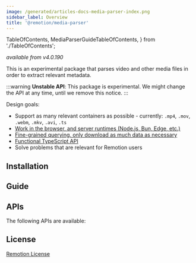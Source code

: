 ```yaml
---
image: /generated/articles-docs-media-parser-index.png
sidebar_label: Overview
title: '@remotion/media-parser'
---
```


  TableOfContents,
  MediaParserGuideTableOfContents,
} from './TableOfContents';

_available from v4.0.190_

This is an experimental package that parses video and other media files in order to extract relevant metadata.

:::warning
**Unstable API**: This package is experimental. We might change the API at any time, until we remove this notice.
:::

Design goals:

- Support as many relevant containers as possible - currently: `.mp4`, `.mov`, `.webm`, `.mkv`, `.avi`, `.ts`
- [Work in the browser, and server runtimes (Node.js, Bun, Edge, etc.)](/docs/media-parser/support)
- [Fine-grained querying, only download as much data as necessary](/docs/media-parser/fast-and-slow)
- [Functional TypeScript API](/docs/media-parser/parse-media)
- Solve problems that are relevant for Remotion users

## Installation

<Installation pkg="@remotion/media-parser" />

## Guide

<MediaParserGuideTableOfContents />

## APIs

The following APIs are available:

<TableOfContents />

## License

[Remotion License](https://remotion.dev/license)
